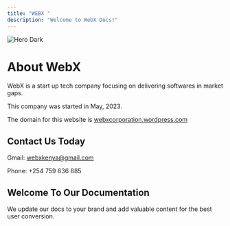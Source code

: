 ```yaml
---
title: "WEBX "
description: "Welcome to WebX Docs!"
---
```


<img alt="Hero Dark" classname="hidden dark:block" src="image-1500x1000.jpg" />

# About WebX

WebX is a start up tech company focusing on delivering softwares in market gaps.&#x20;

This company was started in May, 2023.&#x20;

The domain for this website is [webxcorporation.wordpress.com](https://webxcorporation.wordpress.com)

## C**ontact Us Today**

Gmail: [webxkenya@gmail.com](mailto:webxkenya@gmail.com)

Phone: +254 759 636 885

## Welcome To Our Documentation

We update our docs to your brand and add valuable content for the best user conversion.